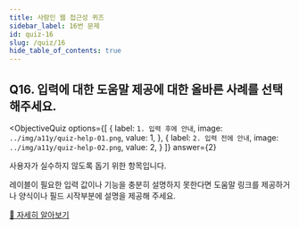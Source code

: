 ```yaml
---
title: 사람인 웹 접근성 퀴즈
sidebar_label: 16번 문제
id: quiz-16
slug: /quiz/16
hide_table_of_contents: true
---
```


## Q16. 입력에 대한 도움말 제공에 대한 올바른 사례를 선택해주세요.


<ObjectiveQuiz
  options={[
    {
      label: `1. 입력 후에 안내`,
      image: `../img/a11y/quiz-help-01.png`,
      value: 1,
    },
    {
      label: `2. 입력 전에 안내`,
      image: `../img/a11y/quiz-help-02.png`,
      value: 2,
    }
  ]}
  answer={2}
>
  <Correct>
    <p>사용자가 실수하지 않도록 돕기 위한 항목입니다.</p>
    <p>레이블이 필요한 입력 값이나 기능을 충분히 설명하지 못한다면 도움말 링크를 제공하거나 양식이나 필드 시작부분에 설명을 제공해 주세요.</p>
  </Correct>
  <a href="https://sri-fe1.notion.site/1bf608af03be4a9cb973e0696a737b2c">
    🔎 자세히 알아보기
  </a>
  
</ObjectiveQuiz>